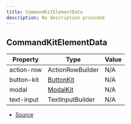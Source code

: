 ```yaml
---
title: CommandKitElementData
description: No description provided
---
```


## CommandKitElementData

| Property | Type | Value |
| ----------- | ----------- | ----------- |
| action\-row | ActionRowBuilder | N/A |
| button\-kit | [ButtonKit](/docs/api-reference/classes/ButtonKit) | N/A |
| modal | [ModalKit](/docs/api-reference/classes/ModalKit) | N/A |
| text\-input | TextInputBuilder | N/A |


- [Source](https://github.com/underctrl-io/commandkit/blob/e7997746676c2b18be64230c918cb998973d18b5/packages/commandkit/src/components/common/element.ts#L15)
